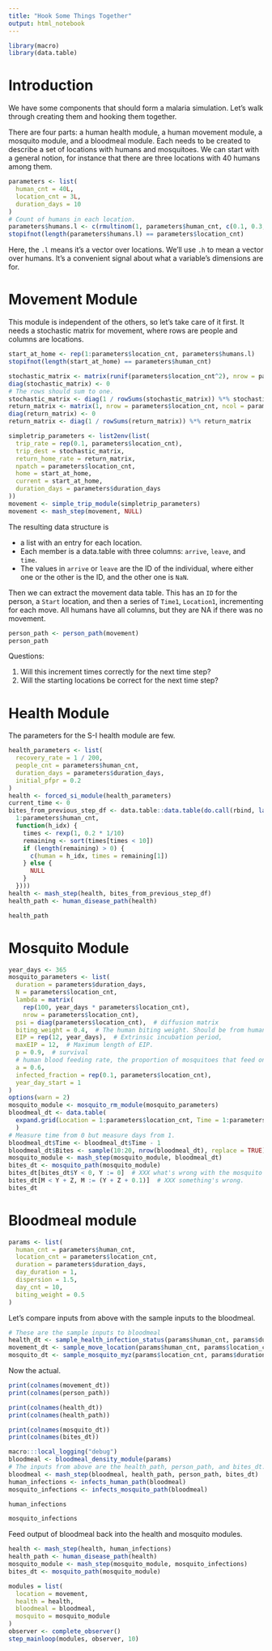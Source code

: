 ```yaml
---
title: "Hook Some Things Together"
output: html_notebook
---
```


```r
library(macro)
library(data.table)
```


# Introduction

We have some components that should form a malaria simulation. Let's walk through creating them and hooking them together.

There are four parts: a human health module, a human movement module, a mosquito module, and a bloodmeal module. Each needs to be created to describe a set of locations with humans and mosquitoes. We can start with a general notion, for instance that there are three locations with 40 humans among them.
```r
parameters <- list(
  human_cnt = 40L,
  location_cnt = 3L,
  duration_days = 10
)
# Count of humans in each location.
parameters$humans.l <- c(rmultinom(1, parameters$human_cnt, c(0.1, 0.3, 0.6)))
stopifnot(length(parameters$humans.l) == parameters$location_cnt)
```
Here, the `.l` means it's a vector over locations. We'll use `.h` to mean a vector over humans. It's a convenient signal about what a variable's dimensions are for.


# Movement Module

This module is independent of the others, so let's take care of it first. It needs a stochastic matrix for movement, where rows are people and columns are locations.

```r
start_at_home <- rep(1:parameters$location_cnt, parameters$humans.l)
stopifnot(length(start_at_home) == parameters$human_cnt)

stochastic_matrix <- matrix(runif(parameters$location_cnt^2), nrow = parameters$location_cnt)
diag(stochastic_matrix) <- 0
# The rows should sum to one.
stochastic_matrix <- diag(1 / rowSums(stochastic_matrix)) %*% stochastic_matrix
return_matrix <- matrix(1, nrow = parameters$location_cnt, ncol = parameters$location_cnt)
diag(return_matrix) <- 0
return_matrix <- diag(1 / rowSums(return_matrix)) %*% return_matrix

simpletrip_parameters <- list2env(list(
  trip_rate = rep(0.1, parameters$location_cnt),
  trip_dest = stochastic_matrix,
  return_home_rate = return_matrix,
  npatch = parameters$location_cnt,
  home = start_at_home,
  current = start_at_home,
  duration_days = parameters$duration_days
))
movement <- simple_trip_module(simpletrip_parameters)
movement <- mash_step(movement, NULL)
```
The resulting data structure is

* a list with an entry for each location.
* Each member is a data.table with three columns: `arrive`, `leave`, and `time`.
* The values in `arrive` or `leave` are the ID of the individual, where either one or the other is the ID, and the other one is `NaN`.

Then we can extract the movement data table. This has an `ID` for the person,
a `Start` location, and then a series of `Time1`, `Location1`, incrementing for
each move. All humans have all columns, but they are NA if there was no movement.
```r
person_path <- person_path(movement)
person_path
```

Questions:

1. Will this increment times correctly for the next time step?
2. Will the starting locations be correct for the next time step?


# Health Module

The parameters for the S-I health module are few.
```r
health_parameters <- list(
  recovery_rate = 1 / 200,
  people_cnt = parameters$human_cnt,
  duration_days = parameters$duration_days,
  initial_pfpr = 0.2
)
health <- forced_si_module(health_parameters)
current_time <- 0
bites_from_previous_step_df <- data.table::data.table(do.call(rbind, lapply(
  1:parameters$human_cnt,
  function(h_idx) {
    times <- rexp(1, 0.2 * 1/10)
    remaining <- sort(times[times < 10])
    if (length(remaining) > 0) {
      c(human = h_idx, times = remaining[1])
    } else {
      NULL
    }
  })))
health <- mash_step(health, bites_from_previous_step_df)
health_path <- human_disease_path(health)
```

```r
health_path
```


# Mosquito Module

```r
year_days <- 365
mosquito_parameters <- list(
  duration = parameters$duration_days,
  N = parameters$location_cnt,
  lambda = matrix(
    rep(100, year_days * parameters$location_cnt),
    nrow = parameters$location_cnt),
  psi = diag(parameters$location_cnt),  # diffusion matrix
  biting_weight = 0.4,  # The human biting weight. Should be from human.XXX
  EIP = rep(12, year_days),  # Extrinsic incubation period,
  maxEIP = 12,  # Maximum length of EIP.
  p = 0.9,  # survival
  # human blood feeding rate, the proportion of mosquitoes that feed on humans each day
  a = 0.6,
  infected_fraction = rep(0.1, parameters$location_cnt),
  year_day_start = 1
)
options(warn = 2)
mosquito_module <- mosquito_rm_module(mosquito_parameters)
bloodmeal_dt <- data.table(
  expand.grid(Location = 1:parameters$location_cnt, Time = 1:parameters$duration_days)
  )
# Measure time from 0 but measure days from 1.
bloodmeal_dt$Time <- bloodmeal_dt$Time - 1
bloodmeal_dt$Bites <- sample(10:20, nrow(bloodmeal_dt), replace = TRUE)
mosquito_module <- mash_step(mosquito_module, bloodmeal_dt)
bites_dt <- mosquito_path(mosquito_module)
bites_dt[bites_dt$Y < 0, Y := 0]  # XXX what's wrong with the mosquito Y?
bites_dt[M < Y + Z, M := (Y + Z + 0.1)]  # XXX something's wrong.
bites_dt
```


# Bloodmeal module
```r
params <- list(
  human_cnt = parameters$human_cnt,
  location_cnt = parameters$location_cnt,
  duration = parameters$duration_days,
  day_duration = 1,
  dispersion = 1.5,
  day_cnt = 10,
  biting_weight = 0.5
)
```

Let's compare inputs from above with the sample inputs to the bloodmeal.
```r
# These are the sample inputs to bloodmeal
health_dt <- sample_health_infection_status(params$human_cnt, params$duration)
movement_dt <- sample_move_location(params$human_cnt, params$location_cnt, params$duration)
mosquito_dt <- sample_mosquito_myz(params$location_cnt, params$duration)
```
Now the actual.
```r
print(colnames(movement_dt))
print(colnames(person_path))
```
```r
print(colnames(health_dt))
print(colnames(health_path))
```
```r
print(colnames(mosquito_dt))
print(colnames(bites_dt))
```


```r
macro:::local_logging("debug")
bloodmeal <- bloodmeal_density_module(params)
# The inputs from above are the health_path, person_path, and bites_dt.
bloodmeal <- mash_step(bloodmeal, health_path, person_path, bites_dt)
human_infections <- infects_human_path(bloodmeal)
mosquito_infections <- infects_mosquito_path(bloodmeal)
```

```r
human_infections
```


```r
mosquito_infections
```
Feed output of bloodmeal back into the health and mosquito modules.
```r
health <- mash_step(health, human_infections)
health_path <- human_disease_path(health)
mosquito_module <- mash_step(mosquito_module, mosquito_infections)
bites_dt <- mosquito_path(mosquito_module)
```

```r
modules = list(
  location = movement,
  health = health,
  bloodmeal = bloodmeal,
  mosquito = mosquito_module
)
observer <- complete_observer()
step_mainloop(modules, observer, 10)
```

